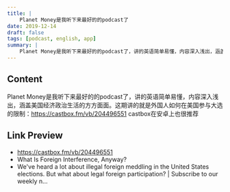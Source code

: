 ```yaml
---
title: |
    Planet Money是我听下来最好的的podcast了
date: 2019-12-14
draft: false
tags: [podcast, english, app]
summary: |
    Planet Money是我听下来最好的的podcast了，讲的英语简单易懂，内容深入浅出，涵盖美国经济政治生活的方方面面。这期讲的就是外国人如何在美国参与大选的限制：https://castbox.fm/vb/204496551 castbox在安卓上也很推荐
---
```


## Content

Planet Money是我听下来最好的的podcast了，讲的英语简单易懂，内容深入浅出，涵盖美国经济政治生活的方方面面。这期讲的就是外国人如何在美国参与大选的限制：https://castbox.fm/vb/204496551 castbox在安卓上也很推荐

## Link Preview

- https://castbox.fm/vb/204496551
- What Is Foreign Interference, Anyway?
- We've heard a lot about illegal foreign meddling in the United States elections. But what about legal foreign participation? | Subscribe to our weekly n...
